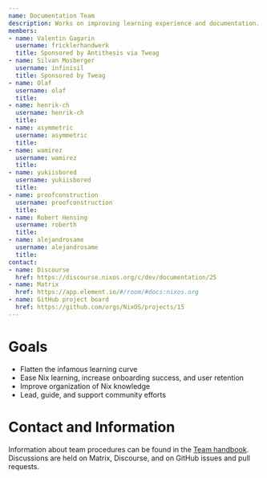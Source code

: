 ```yaml
---
name: Documentation Team
description: Works on improving learning experience and documentation.
members:
- name: Valentin Gagarin
  username: fricklerhandwerk
  title: Sponsored by Antithesis via Tweag
- name: Silvan Mosberger
  username: infinisil
  title: Sponsored by Tweag
- name: Olaf
  username: olaf
  title:
- name: henrik-ch
  username: henrik-ch
  title:
- name: asymmetric
  username: asymmetric
  title:
- name: wamirez
  username: wamirez
  title:
- name: yukiisbored
  username: yukiisbored
  title:
- name: proofconstruction
  username: proofconstruction
  title:
- name: Robert Hensing
  username: roberth
  title:
- name: alejandrosame
  username: alejandrosame
  title:
contact:
- name: Discourse
  href: https://discourse.nixos.org/c/dev/documentation/25
- name: Matrix
  href: https://app.element.io/#/room/#docs:nixos.org
- name: GitHub project board
  href: https://github.com/orgs/NixOS/projects/15
---
```

# Goals

- Flatten the infamous learning curve
- Ease Nix learning, increase onboarding success, and user retention
- Improve organization of Nix knowledge
- Lead, guide, and support community efforts

# Contact and Information

Information about team procedures can be found in the [Team handbook](https://github.com/NixOS/nix.dev/tree/master/maintainers). Discussions are held on Matrix, Discourse, and on GitHub issues and pull requests.
